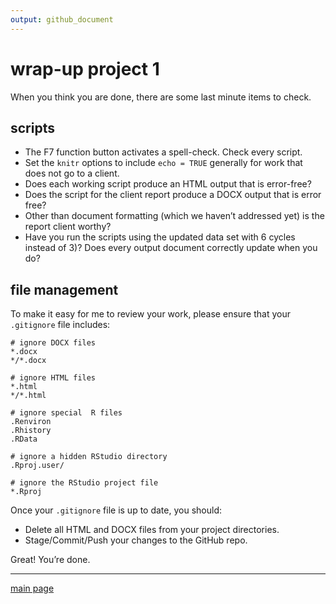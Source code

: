 ```yaml
---
output: github_document
--- 
```


# wrap-up project 1 

When you think you are done, there are some last minute items to check. 

## scripts

- The F7 function button activates a spell-check. Check every script.  
- Set the `knitr` options to include `echo = TRUE` generally for work that does not go to a client. 
- Does each working script produce an HTML output that is error-free? 
- Does the script for the client report produce a DOCX output that is error free? 
- Other than document formatting (which we haven't addressed yet) is the report client worthy? 
- Have you run the scripts using the updated data set with 6 cycles instead of 3)? Does every output document correctly update when you do? 

## file management 

To make it easy for me to review your work, please ensure that your  `.gitignore` file includes: 

```
# ignore DOCX files 
*.docx
*/*.docx

# ignore HTML files
*.html
*/*.html

# ignore special  R files 
.Renviron
.Rhistory
.RData

# ignore a hidden RStudio directory
.Rproj.user/

# ignore the RStudio project file 
*.Rproj
```

Once your `.gitignore` file is up to date, you should: 

- Delete all HTML and DOCX files from your project directories. 
- Stage/Commit/Push your changes to the GitHub repo. 

Great! You're done. 

--- 
[main page](../README.md)
